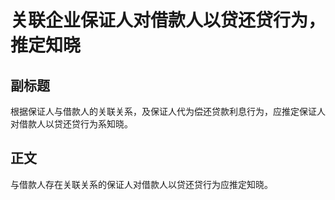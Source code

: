 # 关联企业保证人对借款人以贷还贷行为，推定知晓
## 副标题
根据保证人与借款人的关联关系，及保证人代为偿还贷款利息行为，应推定保证人对借款人以贷还贷行为系知晓。
## 正文
与借款人存在关联关系的保证人对借款人以贷还贷行为应推定知晓。